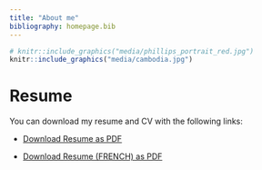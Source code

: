 ```yaml
---
title: "About me"
bibliography: homepage.bib
---
```


```r
# knitr::include_graphics("media/phillips_portrait_red.jpg")
knitr::include_graphics("media/cambodia.jpg")
```



# Resume

You can download my resume and CV with the following links:

- <a href="DominiqueMakowski_CV.pdf#" class="download" title="Download resume as PDF">Download Resume as PDF</a>

- <a href="DominiqueMakowski_CV_fr.pdf#" class="download" title="Download resume (FRENCH) as PDF">Download Resume (FRENCH) as PDF</a>
